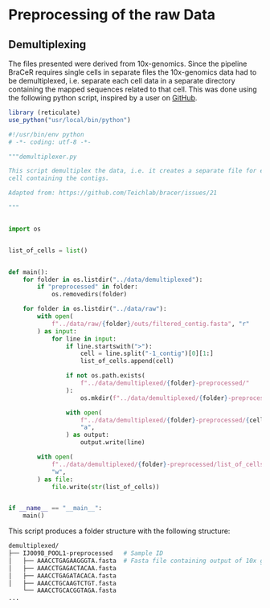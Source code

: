 # Preprocessing of the raw Data

## Demultiplexing

The files presented were derived from 10x-genomics. Since the pipeline BraCeR
requires single cells in separate files the 10x-genomics data had to be
demultiplexed, i.e. separate each cell data in a separate directory containing
the mapped sequences related to that cell. This was done using the following
python script, inspired by a user on [GitHub](https://github.com/Teichlab/bracer/issues/21).


```r
library (reticulate)
use_python("usr/local/bin/python")
```


```python
#!/usr/bin/env python
# -*- coding: utf-8 -*-

"""demultiplexer.py

This script demultiplex the data, i.e. it creates a separate file for each
cell containing the contigs.

Adapted from: https://github.com/Teichlab/bracer/issues/21

"""


import os


list_of_cells = list()


def main():
    for folder in os.listdir("../data/demultiplexed"):
        if "preprocessed" in folder:
            os.removedirs(folder)

    for folder in os.listdir("../data/raw"):
        with open(
            f"../data/raw/{folder}/outs/filtered_contig.fasta", "r"
        ) as input:
            for line in input:
                if line.startswith(">"):
                    cell = line.split("-1_contig")[0][1:]
                    list_of_cells.append(cell)

                if not os.path.exists(
                    f"../data/demultiplexed/{folder}-preprocessed/"
                ):
                    os.mkdir(f"../data/demultiplexed/{folder}-preprocessed/")

                with open(
                    f"../data/demultiplexed/{folder}-preprocessed/{cell}.fasta",
                    "a",
                ) as output:
                    output.write(line)

        with open(
            f"../data/demultiplexed/{folder}-preprocessed/list_of_cells.txt",
            "w",
        ) as file:
            file.write(str(list_of_cells))


if __name__ == "__main__":
    main()
```

This script produces a folder structure with the following structure:

```bash
demultiplexed/
├── IJ009B_POOL1-preprocessed   # Sample ID
│   ├── AAACCTGAGAAGGGTA.fasta  # Fasta file containing output of 10x genomics for one cell.
│   ├── AAACCTGAGACTACAA.fasta
│   ├── AAACCTGAGATACACA.fasta
│   ├── AAACCTGCAAGTCTGT.fasta
    └── AAACCTGCACGGTAGA.fasta
...
```